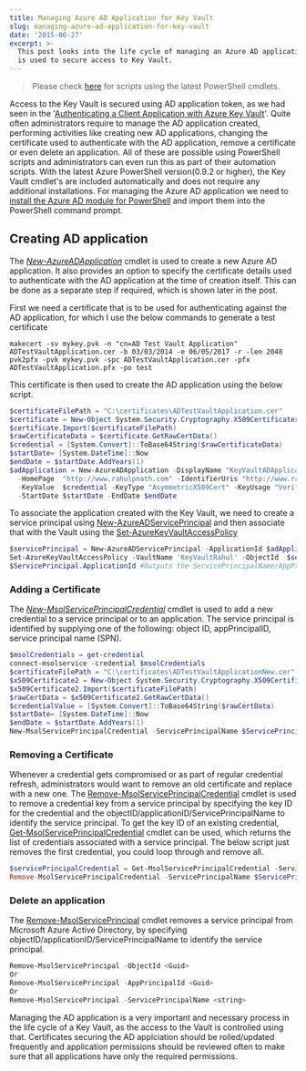 ```yaml
---
title: Managing Azure AD Application for Key Vault
slug: managing-azure-ad-application-for-key-vault
date: '2015-06-27'
excerpt: >-
  This post looks into the life cycle of managing an Azure AD application that
  is used to secure access to Key Vault.
---
```

> Please check [here](/blog/how-the-deprecation-of-switch-azuremode-affects-azure-key-vault/) for scripts using the latest PowerShell cmdlets.

Access to the Key Vault is secured using AD application token, as we had seen in the '[Authenticating a Client Application with Azure Key Vault](/blog/authenticating-a-client-application-with-azure-key-vault/)'. Quite often administrators require to manage the AD application created, performing activities like creating new AD applications, changing the certificate used to authenticate with the AD application, remove a certificate or even delete an application. All of these are possible using PowerShell scripts and administrators can even run this as part of their automation scripts. With the latest Azure PowerShell version(0.9.2 or higher), the Key Vault cmdlet's are included automatically and does not require any additional installations. For managing the Azure AD application we need to [install the Azure AD module for PowerShell](https://msdn.microsoft.com/en-us/library/azure/jj151815.aspx#bkmk_installmodule) and import them into the PowerShell command prompt.

## Creating AD application

The _[New-AzureADApplication](https://msdn.microsoft.com/en-us/library/dn986794.aspx)_ cmdlet is used to create a new Azure AD application. It also provides an option to specify the certificate details used to authenticate with the AD application at the time of creation itself. This can be done as a separate step if required, which is shown later in the post.

First we need a certificate that is to be used for authenticating against the AD application, for which I use the below commands to generate a test certificate

```text
makecert -sv mykey.pvk -n "cn=AD Test Vault Application" ADTestVaultApplication.cer -b 03/03/2014 -e 06/05/2017 -r -len 2048
pvk2pfx -pvk mykey.pvk -spc ADTestVaultApplication.cer -pfx ADTestVaultApplication.pfx -po test

```

This certificate is then used to create the AD application using the below script.

```powershell
$certificateFilePath = "C:\certificates\ADTestVaultApplication.cer"
$certificate = New-Object System.Security.Cryptography.X509Certificates.X509Certificate2
$certificate.Import($certificateFilePath)
$rawCertificateData = $certificate.GetRawCertData()
$credential = [System.Convert]::ToBase64String($rawCertificateData)
$startDate= [System.DateTime]::Now
$endDate = $startDate.AddYears(1)
$adApplication = New-AzureADApplication -DisplayName "KeyVaultADApplication"
  -HomePage  "http://www.rahulpnath.com" -IdentifierUris "http://www.rahulpnath.com"
  -KeyValue  $credential -KeyType "AsymmetricX509Cert" -KeyUsage "Verify"
  -StartDate $startDate -EndDate $endDate

```

To associate the application created with the Key Vault, we need to create a service principal using [New-AzureADServicePrincipal](https://msdn.microsoft.com/en-us/library/dn986799.aspx) and then associate that with the Vault using the [Set-AzureKeyVaultAccessPolicy](https://msdn.microsoft.com/en-us/library/azure/dn903607.aspx)

```powershell
$servicePrincipal = New-AzureADServicePrincipal -ApplicationId $adApplication.ApplicationId
Set-AzureKeyVaultAccessPolicy -VaultName 'KeyVaultRahul' -ObjectId  $servicePrincipal.Id -PermissionsToKeys all -PermissionsToSecrets all
$ServicePrincipal.ApplicationId #Outputs the ServicePrincipalName/AppPrincipalId

```

### Adding a Certificate

The _[New-MsolServicePrincipalCredential](https://msdn.microsoft.com/en-us/library/azure/dn194106.aspx)_ cmdlet is used to add a new credential to a service principal or to an application. The service principal is identified by supplying one of the following: object ID, appPrincipalID, service principal name (SPN).

```powershell
$msolCredentials = get-credential
connect-msolservice -credential $msolCredentials
$certificateFilePath = "C:\certificates\ADTestVaultApplicationNew.cer"
$x509Certificate2 = New-Object System.Security.Cryptography.X509Certificates.X509Certificate2
$x509Certificate2.Import($certificateFilePath)
$rawCertData = $x509Certificate2.GetRawCertData()
$credentialValue = [System.Convert]::ToBase64String($rawCertData)
$startDate= [System.DateTime]::Now
$endDate = $startDate.AddYears(1)
New-MsolServicePrincipalCredential -ServicePrincipalName $ServicePrincipal.ApplicationId -Type Asymmetric -Value $credentialValue -StartDate $startDate -EndDate   $endDate

```

### Removing a Certificate

Whenever a credential gets compromised or as part of regular credential refresh, administrators would want to remove an old certificate and replace with a new one. The [Remove-MsolServicePrincipalCredential](https://msdn.microsoft.com/en-us/library/azure/dn194125.aspx) cmdlet is used to remove a credential key from a service principal by specifying the key ID for the credential and the objectID/applicationID/ServicePrincipalName to identify the service principal. To get the key ID of an existing credential, [Get-MsolServicePrincipalCredential](https://msdn.microsoft.com/en-us/library/azure/dn194091.aspx) cmdlet can be used, which returns the list of credentials associated with a service principal. The below script just removes the first credential, you could loop through and remove all.

```powershell
$servicePrincipalCredential = Get-MsolServicePrincipalCredential -ServicePrincipalName $ServicePrincipal.ApplicationId -ReturnKeyValues 0
Remove-MsolServicePrincipalCredential -ServicePrincipalName $ServicePrincipal.ApplicationId -KeyIds $servicePrincipalCredential[0].KeyId

```

### Delete an application

The [Remove-MsolServicePrincipal](https://msdn.microsoft.com/en-us/library/azure/dn194113.aspx) cmdlet removes a service principal from Microsoft Azure Active Directory, by specifying objectID/applicationID/ServicePrincipalName to identify the service principal.

```powershell
Remove-MsolServicePrincipal -ObjectId <Guid>
Or
Remove-MsolServicePrincipal -AppPrincipalId <Guid>
Or
Remove-MsolServicePrincipal -ServicePrincipalName <string>

```

Managing the AD application is a very important and necessary process in the life cycle of a Key Vault, as the access to the Vault is controlled using that. Certificates securing the AD applciation should be rolled/updated frequently and application permissions should be reviewed often to make sure that all applications have only the required permissions.
